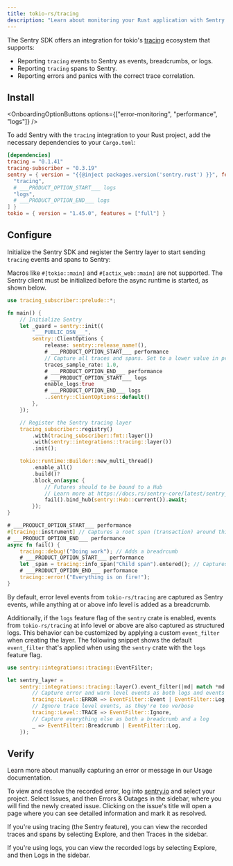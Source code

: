 ```yaml
---
title: tokio-rs/tracing
description: "Learn about monitoring your Rust application with Sentry's tokio-rs/tracing integration."
---
```


The Sentry SDK offers an integration for tokio's [tracing](https://github.com/tokio-rs/tracing) ecosystem that supports:

- Reporting `tracing` events to Sentry as events, breadcrumbs, or logs.
- Reporting `tracing` spans to Sentry.
- Reporting errors and panics with the correct trace correlation.

## Install

<OnboardingOptionButtons
  options={["error-monitoring", "performance", "logs"]}
/>

To add Sentry with the `tracing` integration to your Rust project, add the necessary dependencies to your `Cargo.toml`:

```toml {filename:Cargo.toml}
[dependencies]
tracing = "0.1.41"
tracing-subscriber = "0.3.19"
sentry = { version = "{{@inject packages.version('sentry.rust') }}", features = [
  "tracing",
  # ___PRODUCT_OPTION_START___ logs
  "logs",
  # ___PRODUCT_OPTION_END___ logs
] }
tokio = { version = "1.45.0", features = ["full"] }
```

## Configure

Initialize the Sentry SDK and register the Sentry layer to start sending `tracing` events and spans to Sentry:

<Alert level="warning">

Macros like `#[tokio::main]` and `#[actix_web::main]` are not supported. The Sentry client must be initialized before the async runtime is started, as shown below.

</Alert>

```rust
use tracing_subscriber::prelude::*;

fn main() {
    // Initialize Sentry
    let _guard = sentry::init((
        "___PUBLIC_DSN___",
        sentry::ClientOptions {
            release: sentry::release_name!(),
            # ___PRODUCT_OPTION_START___ performance
            // Capture all traces and spans. Set to a lower value in production
            traces_sample_rate: 1.0,
            # ___PRODUCT_OPTION_END___ performance
            # ___PRODUCT_OPTION_START___ logs
            enable_logs:true
            # ___PRODUCT_OPTION_END___ logs
            ..sentry::ClientOptions::default()
        },
    });

    // Register the Sentry tracing layer
    tracing_subscriber::registry()
        .with(tracing_subscriber::fmt::layer())
        .with(sentry::integrations::tracing::layer())
        .init();

    tokio::runtime::Builder::new_multi_thread()
        .enable_all()
        .build()?
        .block_on(async {
            // Futures should to be bound to a Hub
            // Learn more at https://docs.rs/sentry-core/latest/sentry_core/#parallelism-concurrency-and-async
            fail().bind_hub(sentry::Hub::current()).await;
        });
}

# ___PRODUCT_OPTION_START___ performance
#[tracing::instrument] // Captures a root span (transaction) around this function execution
# ___PRODUCT_OPTION_END___ performance
async fn fail() {
    tracing::debug!("Doing work"); // Adds a breadrcumb
    # ___PRODUCT_OPTION_START___ performance
    let _span = tracing::info_span("Child span").entered(); // Captures a child span
    # ___PRODUCT_OPTION_END___ performance
    tracing::error!("Everything is on fire!");
}
```

By default, error level events from `tokio-rs/tracing` are captured as Sentry events, while anything at or above info level is added as a breadcrumb.

Additionally, if the `logs` feature flag of the `sentry` crate is enabled, events from `tokio-rs/tracing` at info level or above are also captured as structured logs.
This behavior can be customized by applying a custom `event_filter` when creating the layer.
The following snippet shows the default `event_filter` that's applied when using the `sentry` crate with the `logs` feature flag.

```rust
use sentry::integrations::tracing::EventFilter;

let sentry_layer =
    sentry::integrations::tracing::layer().event_filter(|md| match *md.level() {
        // Capture error and warn level events as both logs and events in Sentry
        tracing::Level::ERROR => EventFilter::Event | EventFilter::Log,
        // Ignore trace level events, as they're too verbose
        tracing::Level::TRACE => EventFilter::Ignore,
        // Capture everything else as both a breadcrumb and a log
        _ => EventFilter::Breadcrumb | EventFilter::Log,
    });
```

## Verify

<Alert>

Learn more about manually capturing an error or message in our <PlatformLink to="/usage/">Usage documentation</PlatformLink>.

</Alert>

To view and resolve the recorded error, log into [sentry.io](https://sentry.io) and select your project. Select Issues, and then Errors & Outages in the sidebar, where you will find the newly created issue. Clicking on the issue's title will open a page where you can see detailed information and mark it as resolved.

If you're using tracing (the Sentry feature), you can view the recorded traces and spans by selecting Explore, and then Traces in the sidebar.

If you're using logs, you can view the recorded logs by selecting Explore, and then Logs in the sidebar.
